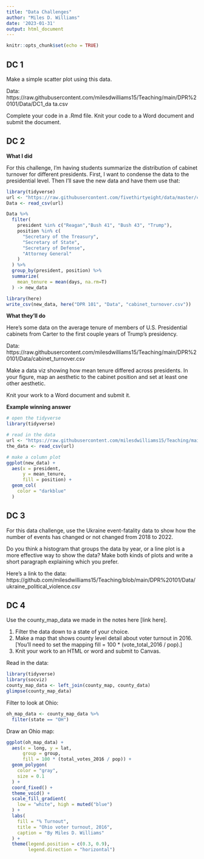 ```yaml
---
title: "Data Challenges"
author: "Miles D. Williams"
date: '2023-01-31'
output: html_document
---
```


```r
knitr::opts_chunk$set(echo = TRUE)
```


## DC 1

Make a simple scatter plot using this data.

Data: https://raw.githubusercontent.com/milesdwilliams15/Teaching/main/DPR%20101/Data/DC1_da
ta.csv

Complete your code in a .Rmd file. Knit your code to a Word document and submit the document.


## DC 2

**What I did**

For this challenge, I'm having students summarize the distribution of cabinet turnover for different presidents. First, I want to condense the data to the presidential level. Then I'll save the new data and have them use that:

```r
library(tidyverse)
url <- "https://raw.githubusercontent.com/fivethirtyeight/data/master/cabinet-turnover/cabinet-turnover.csv"
Data <- read_csv(url)
```

```r
Data %>%
  filter(
    president %in% c("Reagan","Bush 41", "Bush 43", "Trump"),
    position %in% c(
      "Secretary of the Treasury",
      "Secretary of State",
      "Secretary of Defense",
      "Attorney General"
    )
  ) %>%
  group_by(president, position) %>%
  summarize(
    mean_tenure = mean(days, na.rm=T)
  ) -> new_data

library(here)
write_csv(new_data, here("DPR 101", "Data", "cabinet_turnover.csv"))
```


**What they'll do**

Here's some data on the average tenure of members of U.S. Presidential cabinets from Carter to the first couple years of Trump's presidency. 

Data: https://raw.githubusercontent.com/milesdwilliams15/Teaching/main/DPR%20101/Data/cabinet_turnover.csv

Make a data viz showing how mean tenure differed across presidents. In your figure, map an aesthetic to the cabinet position and set at least one other aesthetic. 

Knit your work to a Word document and submit it.


**Example winning answer**

```r
# open the tidyverse
library(tidyverse)

# read in the data
url <- "https://raw.githubusercontent.com/milesdwilliams15/Teaching/main/DPR%20101/Data/cabinet_turnover.csv"
the_data <- read_csv(url)

# make a column plot
ggplot(new_data) +
  aes(x = president,
      y = mean_tenure,
      fill = position) +
  geom_col(
    color = "darkblue"
  )
```


## DC 3

For this data challenge, use the Ukraine event-fatality data to show how the number of events has changed or not changed from 2018 to 2022.

Do you think a histogram that groups the data by year, or a line plot is a more effective way to show the data? Make both kinds of plots and write a short paragraph explaining which you prefer.

Here's a link to the data: https://github.com/milesdwilliams15/Teaching/blob/main/DPR%20101/Data/ukraine_political_violence.csv


## DC 4

Use the county_map_data we made in the notes here [link here].

1. Filter the data down to a state of your choice.
2. Make a map that shows county level detail about voter turnout in 2016. [You'll need to set the mapping fill = 100 * (vote_total_2016 / pop).]
3. Knit your work to an HTML or word and submit to Canvas.

Read in the data:
```r
library(tidyverse)
library(socviz)
county_map_data <- left_join(county_map, county_data)
glimpse(county_map_data)
```

Filter to look at Ohio:
```r
oh_map_data <- county_map_data %>%
  filter(state == "OH")
```

Draw an Ohio map:
```r
ggplot(oh_map_data) +
  aes(x = long, y = lat, 
      group = group,
      fill = 100 * (total_votes_2016 / pop)) +
  geom_polygon(
    color = "gray",
    size = 0.1
  ) +
  coord_fixed() +
  theme_void() +
  scale_fill_gradient(
    low = "white", high = muted("blue")
  ) +
  labs(
    fill = "% Turnout",
    title = "Ohio voter turnout, 2016",
    caption = "By Miles D. Williams"
  ) +
  theme(legend.position = c(0.3, 0.9),
        legend.direction = "horizontal")
```

